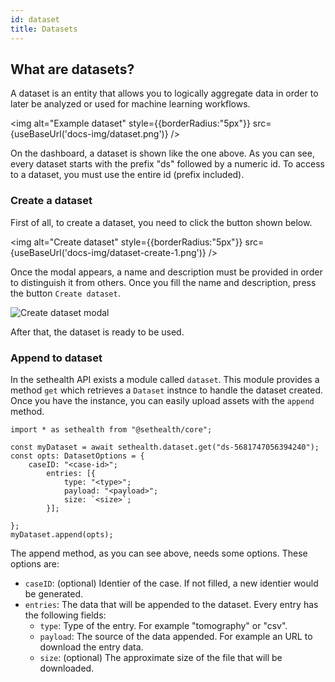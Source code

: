 ```yaml
---
id: dataset
title: Datasets
---
```




## What are datasets?
 A dataset is an entity that allows you to logically aggregate data in order to later be analyzed 
 or used for machine learning workflows.

<img alt="Example dataset" style={{borderRadius:"5px"}} src={useBaseUrl('docs-img/dataset.png')} />

On the dashboard, a dataset is shown like the one above. As you can see, every
dataset starts with the prefix "ds" followed by a numeric id. To access to a dataset,
you must use the entire id (prefix included).

 ### Create a dataset
First of all, to create a dataset, you need to click the button shown below.

<img alt="Create dataset" style={{borderRadius:"5px"}} src={useBaseUrl('docs-img/dataset-create-1.png')} />

Once the modal appears, a name and description must be provided in order to distinguish it from others.
Once you fill the name and description, press the button `Create dataset`.

<div style={{textAlign:"center"}}>
    <img alt="Create dataset modal" style={{maxWidth:"400px", borderRadius:"5px"}} src={useBaseUrl('docs-img/dataset-create-2.png')} />
</div>

After that, the dataset is ready to be used.

### Append to dataset

In the sethealth API exists a module called `dataset`. This module provides a method `get` which retrieves a `Dataset` instnce
to handle the dataset created. Once you have the instance, you can easily upload assets with the `append` method.

```tsx
import * as sethealth from "@sethealth/core";

const myDataset = await sethealth.dataset.get("ds-5681747056394240");
const opts: DatasetOptions = {
    caseID: "<case-id>";
        entries: [{
            type: "<type>";
            payload: "<payload>";
            size: `<size>`;
        }];

};
myDataset.append(opts);
```

The append method, as you can see above, needs some options. These options are:

  - `caseID`: (optional) Identier of the case. If not filled, a new identier would be generated.
  - `entries`: The data that will be appended to the dataset. Every entry has the following fields:
    - `type`: Type of the entry. For example "tomography" or "csv".
    - `payload`: The source of the data appended. For example an URL to download the entry data.
    - `size`: (optional) The approximate size of the file that will be downloaded.

